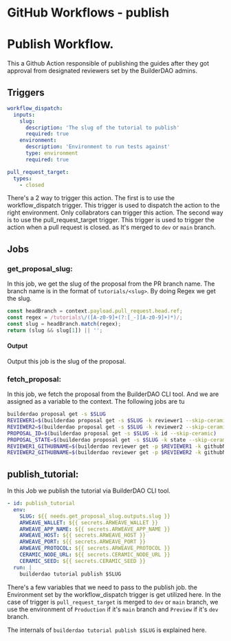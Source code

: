 # GitHub Workflows - publish


# Publish Workflow.

This a Github Action responsible of publishing the guides after they got approval from designated reviewers set by the BuilderDAO admins.

## Triggers

```yaml
workflow_dispatch:
  inputs:
    slug:
      description: 'The slug of the tutorial to publish'
      required: true
    environment:
      description: 'Environment to run tests against'
      type: environment
      required: true

pull_request_target:
  types:
    - closed
```

There's a 2 way to trigger this action. The first is to use the workflow_dispatch trigger. This trigger is used to dispatch the action to the right environment.
Only collabrators can trigger this action. The second way is to use the pull_request_target trigger. This trigger is used to trigger the action when a pull request is closed. as It's merged to `dev` or `main` branch.

## Jobs

### get_proposal_slug:

In this job, we get the slug of the proposal from the PR branch name.
The branch name is in the format of `tutorials/<slug>`. By doing Regex we get the slug.

```js
const headBranch = context.payload.pull_request.head.ref;
const regex = /tutorials\/([A-z0-9]+(?:[_-][A-z0-9]+)*)/;
const slug = headBranch.match(regex);
return (slug && slug[1]) || '';
```

#### Output

Output this job is the slug of the proposal.

### fetch_proposal:

In this job, we fetch the proposal from the BuilderDAO CLI tool.
And we are assigned as a variable to the context. The following jobs are tu

```bash
builderdao proposal get -s $SLUG
REVIEWER1=$(builderdao proposal get -s $SLUG -k reviewer1 --skip-ceramic)
REVIEWER2=$(builderdao proposal get -s $SLUG -k reviewer2 --skip-ceramic)
PROPOSAL_ID=$(builderdao proposal get -s $SLUG -k id --skip-ceramic)
PROPOSAL_STATE=$(builderdao proposal get -s $SLUG -k state --skip-ceramic)
REVIEWER1_GITHUBNAME=$(builderdao reviewer get -p $REVIEWER1 -k githubName)
REVIEWER2_GITHUBNAME=$(builderdao reviewer get -p $REVIEWER2 -k githubName)
```

## publish_tutorial:

In this Job we publish the tutorial via BuilderDAO CLI tool.

```yaml
- id: publish_tutorial
  env:
    SLUG: ${{ needs.get_proposal_slug.outputs.slug }}
    ARWEAVE_WALLET: ${{ secrets.ARWEAVE_WALLET }}
    ARWEAVE_APP_NAME: ${{ secrets.ARWEAVE_APP_NAME }}
    ARWEAVE_HOST: ${{ secrets.ARWEAVE_HOST }}
    ARWEAVE_PORT: ${{ secrets.ARWEAVE_PORT }}
    ARWEAVE_PROTOCOL: ${{ secrets.ARWEAVE_PROTOCOL }}
    CERAMIC_NODE_URL: ${{ secrets.CERAMIC_NODE_URL }}
    CERAMIC_SEED: ${{ secrets.CERAMIC_SEED }}
  run: |
    builderdao tutorial publish $SLUG
```

There's a few variables that we need to pass to the publish job. the Environment set by the workflow_dispatch trigger is get utilized here. In the case of trigger is `pull_request_target` is merged to `dev` or `main` branch, we use the environment of `Production` if it's `main` branch and `Preview` if it's `dev` branch.

The internals of `builderdao tutorial publish $SLUG` is explained here.

<Authors path="apps/docs/pages/github_workflows/publish.mdx" />
